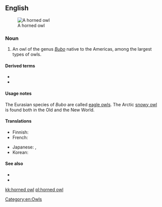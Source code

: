 ==English==
[[Image:Bubo virginianusDO1908P01CA.JPG|thumb|A horned owl]]

===Noun===
{{en-noun}}

# An owl of the genus ''[[Bubo]]'' native to the Americas, among the largest types of owls.

====Derived terms====
* {{l|en|great horned owl}}
* {{l|en|lesser horned owl}}

====Usage notes====
The Eurasian species of ''Bubo'' are called [[eagle owl|eagle owls]]. The Arctic [[snowy owl]] is found both in the Old and the New World.

====Translations====
{{trans-top|New World member of the genus ''Bubo''}}
* Finnish: {{t+|fi|huuhkaja}}
* French: {{t+|fr|hibou|m}}
{{trans-mid}}
* Japanese: {{t|ja|木菟|tr=mimizuku|sc=Jpan}}, {{t|ja|ミミズク|tr=mimizuku|sc=Jpan}}
* Korean: {{t+|ko|부엉이|sc=Kore}}
{{trans-bottom}}

====See also====
* {{pedialite}}
* {{specieslite|Bubo}}

[[Category:en:Owls]]

[[kk:horned owl]]
[[pl:horned owl]]